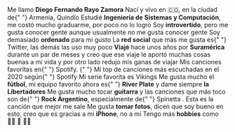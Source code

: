 <TextWithEmoji emoji="👤">
  Me llamo <strong>Diego Fernando Rayo Zamora</strong>
</TextWithEmoji>
<TextWithEmoji emoji="🏠">
  Nací y vivo en 🇨🇴, en la ciudad de{" "}
  <Link href="https://goo.gl/maps/NGpchAb1PBkR9aQF9">Armenia, Quindío</Link>
</TextWithEmoji>
<TextWithEmoji emoji="📚">
  Estudié <strong>Ingeniería de Sistemas y Computación</strong>, me costó mucho graduarme,
  por poco no lo logro
</TextWithEmoji>
<TextWithEmoji emoji="🤔">
  Soy <strong>introvertido</strong>, pero me gusta conocer gente aunque usualmente no me
  gusta conocer gente
</TextWithEmoji>
<TextWithEmoji emoji="🤷‍♂️">
  Soy demasiado <strong>ordenado</strong> para mi gusto
</TextWithEmoji>
<TextWithEmoji emoji="📱">
  La <strong>red social</strong> que más me gusta es{" "}
  <Link href="https://twitter.com/diegofrayo">Twitter,</Link> las demás las uso muy poco
</TextWithEmoji>
<TextWithEmoji emoji="🌍">
  <strong>Viajé</strong> hace unos años por <strong>Suramérica</strong> durante un par de
  meses y creo que ese viaje le aportó muchas cosas buenas a mi vida y por otro lado
  redujo mis ganas de viajar
</TextWithEmoji>
<TextWithEmoji emoji="🎶">
  Mis canciones favoritas en{" "}
  <Link href="https://open.spotify.com/playlist/2iSnWl4KZ7znS5gzBDurYN?si=4mNoMmK6T1alQbXZP-QilQ">
    Spotify.
  </Link>{" "}
  Mi top de canciones más escuchadas en el 2020 según{" "}
  <Link href="https://open.spotify.com/playlist/37i9dQZF1EM1nsROE2cRZE?si=idAiJNb5SL-nVpnDDckW_w">
    Spotify
  </Link>
</TextWithEmoji>
<TextWithEmoji emoji="🎬">
  Mi serie favorita es <Link href="https://www.netflix.com/title/70301870">Vikings</Link>
</TextWithEmoji>
<TextWithEmoji emoji="⚽">
  Me gusta mucho el <strong>fútbol</strong>, mi equipo favorito ahora es{" "}
  <strong>River Plate</strong> y dame siempre <strong>la Libertadores</strong>
</TextWithEmoji>
<TextWithEmoji emoji="🎸">
  Me gusta mucho tocar <strong>guitarra</strong> y las canciones que más toco son de{" "}
  <strong>Rock Argentino</strong>, especialmente de{" "}
  <Link href="https://open.spotify.com/playlist/31SXdwCzbsC2j0HdAEXMwA?si=oQTNbKgMRRG9eOwhE7xp4Q">
    Spinetta
  </Link>
  . Esta es la <Link href="https://open.spotify.com/track/0BY5HwsqIojR8HBmOtr8Qd?si=6u90Qb25TXu0VTgAmqXJdw">
    canción
  </Link> que mejor me sale
</TextWithEmoji>
<TextWithEmoji emoji="📸">
  Me gusta <strong>tomar fotos</strong>, dicen que soy bueno en esto, creo que es gracias
  a mi <strong>iPhone</strong>, no a mí
</TextWithEmoji>
<TextWithEmoji emoji="😁">
  Tengo más <strong>hobbies</strong> como 👨‍🍳 🏓 🏃‍♂️
</TextWithEmoji>
